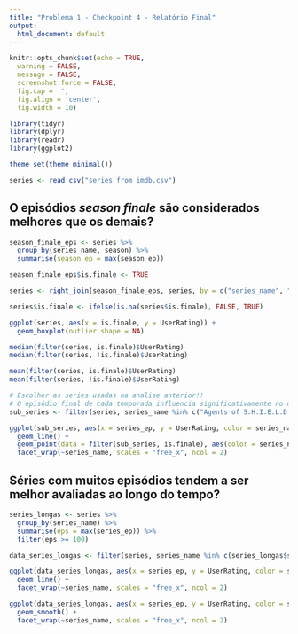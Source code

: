 ```yaml
---
title: "Problema 1 - Checkpoint 4 - Relatório Final"
output:
  html_document: default
---
```



```r
knitr::opts_chunk$set(echo = TRUE,
  warning = FALSE,
  message = FALSE,
  screenshot.force = FALSE,
  fig.cap = '',
  fig.align = 'center',
  fig.width = 10)
```

```r
library(tidyr)
library(dplyr)
library(readr)
library(ggplot2)

theme_set(theme_minimal())
```


```r
series <- read_csv("series_from_imdb.csv")
```


## O episódios _season finale_ são considerados melhores que os demais?  
```r

season_finale_eps <- series %>%
  group_by(series_name, season) %>%
  summarise(season_ep = max(season_ep))

season_finale_eps$is.finale <- TRUE

series <- right_join(season_finale_eps, series, by = c("series_name", "season", "season_ep"))

series$is.finale <- ifelse(is.na(series$is.finale), FALSE, TRUE)

ggplot(series, aes(x = is.finale, y = UserRating)) +
  geom_boxplot(outlier.shape = NA)

median(filter(series, is.finale)$UserRating)
median(filter(series, !is.finale)$UserRating)

mean(filter(series, is.finale)$UserRating)
mean(filter(series, !is.finale)$UserRating)

# Escolher as series usadas na analise anterior!!
# O episódio final de cada temporada influencia significativamente no desempenho da série?
sub_series <- filter(series, series_name %in% c("Agents of S.H.I.E.L.D.", "House of Cards", "Orphan Black", "The 100", "The Blacklist", "Vikings"))

ggplot(sub_series, aes(x = series_ep, y = UserRating, color = series_name)) +
  geom_line() +
  geom_point(data = filter(sub_series, is.finale), aes(color = series_name)) +
  facet_wrap(~series_name, scales = "free_x", ncol = 2)
```


## Séries com muitos episódios tendem a ser melhor avaliadas ao longo do tempo? 
```r
series_longas <- series %>%
  group_by(series_name) %>%
  summarise(eps = max(series_ep)) %>%
  filter(eps >= 100)

data_series_longas <- filter(series, series_name %in% c(series_longas$series_name))

ggplot(data_series_longas, aes(x = series_ep, y = UserRating, color = series_name)) +
  geom_line() +
  facet_wrap(~series_name, scales = "free_x", ncol = 2)

ggplot(data_series_longas, aes(x = series_ep, y = UserRating, color = series_name)) +
  geom_smooth() +
  facet_wrap(~series_name, scales = "free_x", ncol = 2)

```

